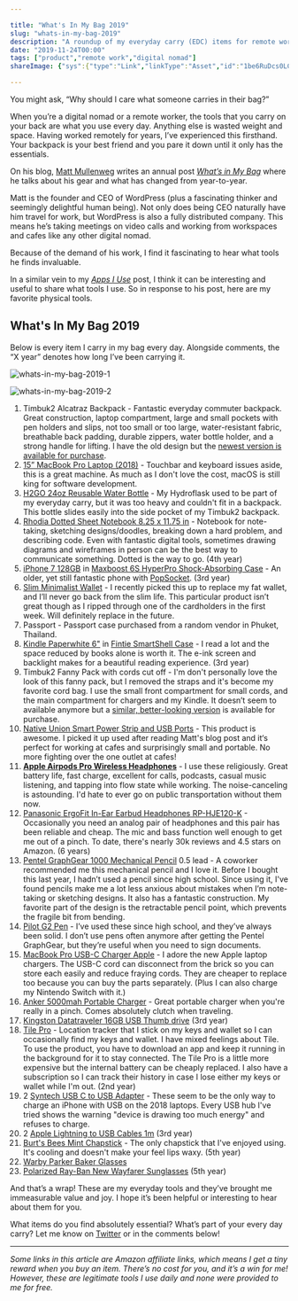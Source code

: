 ```yaml
---

title: "What's In My Bag 2019"
slug: "whats-in-my-bag-2019"
description: "A roundup of my everyday carry (EDC) items for remote work and digital nomads."
date: "2019-11-24T00:00"
tags: ["product","remote work","digital nomad"]
shareImage: {"sys":{"type":"Link","linkType":"Asset","id":"1be6RuDcs0LCds27HB60fc"}}

---
```


You might ask, “Why should I care what someone carries in their bag?” 

When you’re a digital nomad or a remote worker, the tools that you carry on your back are what you use every day. Anything else is wasted weight and space. Having worked remotely for years, I’ve experienced this firsthand. Your backpack is your best friend and you pare it down until it only has the essentials. 

On his blog, [Matt Mullenweg](https://ma.tt) writes an annual post [*What’s in My Bag*](https://ma.tt/2018/10/whats-in-my-bag-2018-edition/) where he talks about his gear and what has changed from year-to-year. 

Matt is the founder and CEO of WordPress (plus a fascinating thinker and seemingly delightful human being). Not only does being CEO naturally have him travel for work, but WordPress is also a fully distributed company. This means he’s taking meetings on video calls and working from workspaces and cafes like any other digital nomad. 

Because of the demand of his work, I find it fascinating to hear what tools he finds invaluable.

In a similar vein to my [*Apps I Use*](./apps-i-use-2019) post, I think it can be interesting and useful to share what tools I use. So in response to his post, here are my favorite physical tools. 

## What's In My Bag 2019

Below is every item I carry in my bag every day. Alongside comments, the “X year” denotes how long I’ve been carrying it. 

![whats-in-my-bag-2019-1](//images.ctfassets.net/yqt11gq08a4r/1be6RuDcs0LCds27HB60fc/f7a2a65a227778c937935c81b767f699/whats-in-my-bag-2019-1.png)

![whats-in-my-bag-2019-2](//images.ctfassets.net/yqt11gq08a4r/3zdnYX3brENorRzt2TGrSd/89bdee7528e2315826607b064f55d885/whats-in-my-bag-2019-2.png)

1. Timbuk2 Alcatraz Backpack - Fantastic everyday commuter backpack. Great construction, laptop compartment, large and small pockets with pen holders and slips, not too small or too large, water-resistant fabric, breathable back padding, durable zippers, water bottle holder, and a strong handle for lifting. I have the old design but the [newest version is available for purchase](https://www.timbuk2.com/pages/customizer#/product/24-custom-alcatraz-laptop-backpack/). 
2. [15” MacBook Pro Laptop (2018)](https://amzn.to/2NTP3QD) - Touchbar and keyboard issues aside, this is a great machine. As much as I don't love the cost, macOS is still king for software development.
3. [H2GO 24oz Reusable Water Bottle](https://www.h2gohawaii.com/981571.html) - My Hydroflask used to be part of my everyday carry, but it was too heavy and couldn't fit in a backpack. This bottle slides easily into the side pocket of my Timbuk2 backpack.
4. [Rhodia Dotted Sheet Notebook 8.25 x 11.75 in](https://amzn.to/2CQSVvB) - Notebook for note-taking, sketching designs/doodles, breaking down a hard problem, and describing code. Even with fantastic digital tools, sometimes drawing diagrams and wireframes in person can be the best way to communicate something. Dotted is the way to go. (4th year)
5. [iPhone 7 128GB](https://amzn.to/33SvePu) in [Maxboost 6S HyperPro Shock-Absorbing Case](https://amzn.to/37fMDn2) - An older, yet still fantastic phone with [PopSocket](https://amzn.to/377bw4x). (3rd year)
6. [Slim Minimalist Wallet](https://amzn.to/2NV3ALX) - I recently picked this up to replace my fat wallet, and I’ll never go back from the slim life. This particular product isn’t great though as I ripped through one of the cardholders in the first week. Will definitely replace in the future.
7. Passport - Passport case purchased from a random vendor in Phuket, Thailand. 
8. [Kindle Paperwhite 6"](https://amzn.to/2Ond3uq) in [Fintie SmartShell Case](https://amzn.to/2KrTGPQ) - I read a lot and the space reduced by books alone is worth it. The e-ink screen and backlight makes for a beautiful reading experience. (3rd year)
9. Timbuk2 Fanny Pack with cords cut off - I'm don't personally love the look of this fanny pack, but I removed the straps and it's become my favorite cord bag. I use the small front compartment for small cords, and the main compartment for  chargers and my Kindle. It doesn’t seem to available anymore but a [similar, better-looking version](https://www.timbuk2.com/collections/sling-bags/products/3950-rascal-belt-bag?variant=14882820816938) is available for purchase. 
10. [Native Union Smart Power Strip and USB Ports](https://amzn.to/37eEQ96) - This product is awesome. I picked it up used after reading Matt's blog post and it‘s perfect for working at cafes and surprisingly small and portable. No more fighting over the one outlet at cafes!
11. **[Apple Airpods Pro Wireless Headphones](https://amzn.to/2OkVn2Q)** - I use these religiously. Great battery life, fast charge, excellent for calls, podcasts, casual music listening, and tapping into flow state while working. The noise-canceling is astounding. I'd hate to ever go on public transportation without them now.
12. [Panasonic ErgoFit In-Ear Earbud Headphones RP-HJE120-K](https://amzn.to/2qmGZPp) - Occasionally you need an analog pair of headphones and this pair has been reliable and cheap. The mic and bass function well enough to get me out of a pinch. To date, there's nearly 30k reviews and 4.5 stars on Amazon. (6 years)
13. [Pentel GraphGear 1000 Mechanical Pencil](https://amzn.to/2KuZ8l5) 0.5 lead - A coworker recommended me this mechanical pencil and I love it. Before I bought this last year, I hadn’t used a pencil since high school. Since using it, I've found pencils make me a lot less anxious about mistakes when I’m note-taking or sketching designs. It also has a fantastic construction. My favorite part of the design is the retractable pencil point, which prevents the fragile bit from bending.
14. [Pilot G2 Pen](https://amzn.to/2rNrpg5) - I’ve used these since high school, and they’ve always been solid. I don’t use pens often anymore after getting the Pentel GraphGear, but they’re useful when you need to sign documents.
15. [MacBook Pro USB-C Charger Apple](https://amzn.to/2NWwawK) - I adore the new Apple laptop chargers. The USB-C cord can disconnect from the brick so you can store each easily and reduce fraying cords. They are cheaper to replace too because you can buy the parts separately. (Plus I can also charge my Nintendo Switch with it.)
16. [Anker 5000mah Portable Charger](https://amzn.to/2QoV5dJ) - Great portable charger when you're really in a pinch. Comes absolutely clutch when traveling.
17. [Kingston Datatraveler 16GB USB Thumb drive](https://amzn.to/32VU9jC) (3rd year)
18. [Tile Pro](https://amzn.to/32PVSXH) - Location tracker that I stick on my keys and wallet so I can occasionally find my keys and wallet. I have mixed feelings about Tile. To use the product, you have to download an app and keep it running in the background for it to stay connected. The Tile Pro is a little more expensive but the internal battery can be cheaply replaced. I also have a subscription so I can track their history in case I lose either my keys or wallet while I'm out. (2nd year)
19. 2 [Syntech USB C to USB Adapter](https://amzn.to/2QrBBoM) - These seem to be the only way to charge an iPhone with USB on the 2018 laptops. Every USB hub I've tried shows the warning "device is drawing too much energy" and refuses to charge.
20. 2 [Apple Lightning to USB Cables 1m](https://amzn.to/2XqouWG) (3rd year)
21. [Burt's Bees Mint Chapstick](https://amzn.to/37cm5mT) - The only chapstick that I've enjoyed using. It's cooling and doesn't make your feel lips waxy. (5th year)
22. [Warby Parker Baker Glasses](https://www.warbyparker.com/eyeglasses/men/baker/striped-sassafras)
23. [Polarized Ray-Ban New Wayfarer Sunglasses](https://amzn.to/330dVuE) (5th year)

And that’s a wrap! These are my everyday tools and they’ve brought me immeasurable value and joy. I hope it’s been helpful or interesting to hear about them for you.

What items do you find absolutely essential? What’s part of your every day carry? Let me know on [Twitter](https://twitter.com/@nickjnish) or in the comments below!

---

*Some links in this article are Amazon affiliate links, which means I get a tiny reward when you buy an item. There’s no cost for you, and it’s a win for me! However, these are legitimate tools I use daily and none were provided to me for free.*